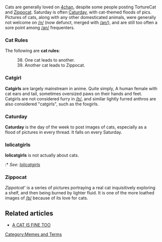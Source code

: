 Cats are generally loved on [[4chan]], despite some people posting TortureCat and [[#Zippocat|Zippocat]]. Saturday is often [[#Caturday|Caturday]], with cat-themed floods of pics. Pictures of cats, along with any other domesticated animals, were generally not welcome on [[/n/]] (now defunct, merged with [[/an/]]), and are still too often a sore point among [[/an/]] frequenters.

=== Cat Rules ===
The following are '''cat rules''':
: 38. One cat leads to another.
: 39. Another cat leads to Zippocat.

=== Catgirl ===
'''Catgirls''' are largely mainstream in anime. Quite simply, A human female with cat ears and tail, sometimes oversized paws on their hands and feet. Catgirls are not considered furry in [[/b/]], and similar lightly furred anthros are also considered "catgirls", such as the foxgirls.

=== Caturday ===
'''Caturday''' is the day of the week to post images of cats, especially as a flood of pictures in every thread. It falls on every Saturday.

=== lolicatgirls ===
'''lolicatgirls''' is not actually about cats.
:* ''See: [[lolicatgirls]]''

=== Zippocat ===
''Zippotcat''' is a series of pictures portraying a real cat inquisitively exploring a shelf, and then being burned by lighter fluid. It is one of the more loathed images of [[/b/]] because of its love for cats.

== Related articles ==
* [[A CAT IS FINE TOO]]

[[Category:Memes and Terms]]